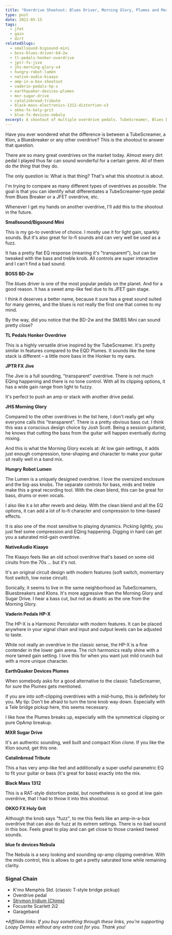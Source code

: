 ```yaml
---
title: "Overdrive Shootout: Blues Driver, Morning Glory, Plumes and More"
type: post
date: 2021-05-15
tags:
  - jfet
  - gain
  - dirt
relatedSlugs:
  - smallsound-bigsound-mini
  - boss-blues-driver-bd-2w
  - tl-pedals-honker-overdrive
  - jptr-fx-jive
  - jhs-morning-glory-v4
  - hungry-robot-lumen
  - native-audio-kiaayo
  - amp-in-a-box-shootout
  - vaderin-pedals-hp-x
  - earthquaker-devices-plumes
  - mxr-sugar-drive
  - catalinbread-tribute
  - black-mass-electronics-1312-distortion-v3
  - okko-fx-holy-grit
  - blue-fx-devices-nebula
excerpt: A shootout of multiple overdrive pedals. TubeScreamer, Blues Driver, Morning Glory and many more compared side-to-side. The SS/BS Mini, BOSS BD-2w, TL Pedals Honker Overdrive, JPTR FX Jive, JHS Morning Glory, Hungry Robot Lumen, NativeAudio Kiaayo, Vaderin Pedals HP-X, EarthQuaker Devices Plumes, MXR Sugar Drive, Catalinbread Tribute, Black Mass 1312, OKKO FX Holy Grit and blue fx devices Nebula.
---
```



Have you ever wondered what the difference is between a TubeScreamer, a Klon, a Bluesbreaker or any other overdrive? This is the shootout to answer that question.

There are so many great overdrives on the market today. Almost every dirt pedal I played thus far can sound wonderful for a certain genre. All of them do _the thing_ that they do.

The only question is: What is that thing? That's what this shootout is about.

I'm trying to compare as many different types of overdrives as possible. The goal is that you can identify what differentiates a TubeScreamer-type pedal from Blues Breaker or a JFET overdrive, etc.

Whenever I get my hands on another overdrive, I'll add this to the shootout in the future.

**Smallsound/Bigsound Mini**

This is my go-to overdrive of choice. I mostly use it for light gain, sparkly sounds. But it's also great for lo-fi sounds and can very well be used as a fuzz.

It has a pretty flat EQ response (meaning it's "transparent"), but can be tweaked with the bass and treble knob. All controls are super interactive and I can't find a bad sound.

**BOSS BD-2w**

The blues driver is one of the most popular pedals on the planet. And for a good reason. It has a sweet amp-like feel due to its JFET gain stage.

I think it deserves a better name, because it sure has a great sound suited for many genres, and the blues is not really the first one that comes to my mind.

By the way, did you notice that the BD-2w and the SM/BS Mini can sound pretty close?

<PartnerLinks
  sweetwater="https://sweetwater.sjv.io/EKLyK9"
  slug="boss-blues-driver-bd-2w"
  thomann="boss_bd_2w_blues_driver"
/>

**TL Pedals Honker Overdrive**

This is a highly versatile drive inspired by the TubeScreamer. It's pretty similar in features compared to the EQD Plumes. It sounds like the tone stack is different – a little more bass in the Honker to my ears.

**JPTR FX Jive**

The Jive is a full sounding, "transparent" overdrive. There is not much EQing happening and there is no tone control. With all its clipping options, it has a wide gain range from light to fuzzy.

It's perfect to push an amp or stack with another drive pedal.

**JHS Morning Glory**

Compared to the other overdrives in the list here, I don't really get why everyone calls this "transparent". There is a pretty obvious bass cut. I think this was a conscious design choice by Josh Scott. Being a session guitarist, he knows that cutting the bass from the guitar will happen eventually during mixing.

And this is what the Morning Glory excels at: At low gain settings, it adds just enough compression, tone-shaping and character to make your guitar sit really well in a band mix.

<PartnerLinks
  slug="jhs-morning-glory-v4"
  sweetwater="https://sweetwater.sjv.io/75EMaY"
  thomann="jhs_pedals_morning_glory_v4"
/>

**Hungry Robot Lumen**

The Lumen is a uniquely designed overdrive. I love the oversized enclosure and the big-ass knobs. The separate controls for bass, mids and treble make this a great recording tool. With the clean blend, this can be great for bass, drums or even vocals.

I also like it a lot after reverb and delay. With the clean blend and all the EQ options, it can add a lot of lo-fi character and compression to time-based effects.

It is also one of the most sensitive to playing dynamics. Picking lightly, you just feel some compression and EQing happening. Digging in hard can get you a saturated mid-gain overdrive.

<PartnerLinks
  slug="hungry-robot-lumen"
  perfectCircuit="hungry-robot-the-lumen"
/>

**NativeAudio Kiaayo**

The Kiaayo feels like an old school overdrive that's based on some old ciruits from the 70s ... but it's not.

It's an original circuit design with modern features (soft switch, momentary foot switch, low noise circuit).

Sonically, it seems to live in the same neighborhood as TubeScreamers, Bluesbreakers and Klons. It's more aggressive than the Morning Glory and Sugar Drive. I hear a bass cut, but not as drastic as the one from the Morning Glory.

**Vaderin Pedals HP-X**

The HP-X is a Harmonic Percolator with modern features. It can be placed anywhere in your signal chain and input and output levels can be adjusted to taste.

While not really an overdrive in the classic sense, the HP-X is a fine contender in the lower gain arena. The rich harmonics really shine with a more tamed gain setting. I love this for when you want just mild crunch but with a more unique character.

**EarthQuaker Devices Plumes**

When somebody asks for a good alternative to the classic TubeScreamer, for sure the Plumes gets mentioned.

If you are into soft-clipping overdrives with a mid-hump, this is definitely for you. My tip: Don't be afraid to turn the tone knob way down. Especially with a Tele bridge pickup here, this seems necessary.

I like how the Plumes breaks up, especially with the symmetrical clipping or pure OpAmp breakup.

<PartnerLinks
  slug="earthquaker-devices-plumes"
  sweetwater="https://sweetwater.sjv.io/EKLyEW"
  thomann="earthquaker_devices_devices_plumes_signal_shredder"
/>

**MXR Sugar Drive**

It's an authentic sounding, well built and compact Klon clone. If you like the Klon sound, get this one.

<PartnerLinks
  slug="mxr-sugar-drive"
  sweetwater="https://sweetwater.sjv.io/Gmxgbn"
  partner="mxr_m_294_sugar_drive_mini"
/>

**Catalinbread Tribute**

This a has very amp-like feel and additionally a super useful parametric EQ to fit your guitar or bass (it's great for bass) exactly into the mix.

**Black Mass 1312**

This is a RAT-style distortion pedal, but nonetheless is so good at low gain overdrive, that I had to throw it into this shootout.

**OKKO FX Holy Grit**

Although the knob says "fuzz", to me this feels like an amp-in-a-box overdrive that can also do fuzz at its extrem settings. There is no bad sound in this box. Feels great to play and can get close to those cranked tweed sounds.

**blue fx devices Nebula**

The Nebula is a sexy looking and sounding op-amp clipping overdrive. With the mids control, this is allows to get a pretty saturated tone while remaining clarity.

### Signal Chain

- K'mo Memphis Std. (classic T-style bridge pickup)
- Overdrive pedal
- [Strymon Iridium (Chime)](/demos/strymon-iridium)
- Focusrite Scarlett 2i2
- Garageband

_\*Affiliate links: If you buy something through these links, you're supporting Loopy Demos without any extra cost for you. Thank you!_
